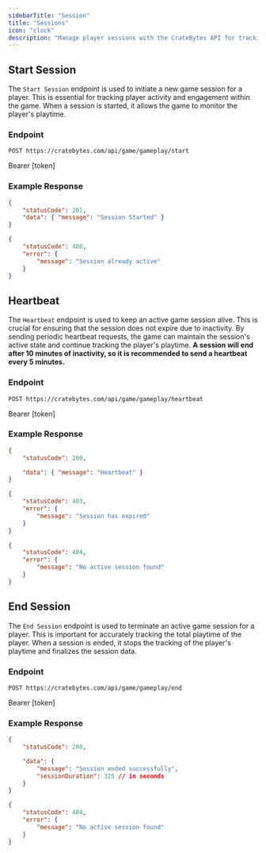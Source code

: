 ```yaml
---
sidebarTitle: "Session"
title: "Sessions"
icon: "clock"
description: "Manage player sessions with the CrateBytes API for tracking player activity and engagement."
---
```


## Start Session

The `Start Session` endpoint is used to initiate a new game session for a player. This is essential for tracking player activity and engagement within the game. When a session is started, it allows the game to monitor the player's playtime.

### Endpoint

```http
POST https://cratebytes.com/api/game/gameplay/start
```

<ParamField header="authorization (header)" type="string" required>
    Bearer [token]
</ParamField>

### Example Response

```json
{
    "statusCode": 201,
    "data": { "message": "Session Started" }
}
```

```json
{
    "statusCode": 400,
    "error": {
        "message": "Session already active"
    }
}
```

## Heartbeat

The `Heartbeat` endpoint is used to keep an active game session alive. This is crucial for ensuring that the session does not expire due to inactivity. By sending periodic heartbeat requests, the game can maintain the session's active state and continue tracking the player's playtime. **A session will end after 10 minutes of inactivity, so it is recommended to send a heartbeat every 5 minutes.**

### Endpoint

```http
POST https://cratebytes.com/api/game/gameplay/heartbeat
```

<ParamField header="authorization (header)" type="string" required>
    Bearer [token]
</ParamField>

### Example Response

```json
{
    "statusCode": 200,

    "data": { "message": "Heartbeat" }
}
```

```json
{
    "statusCode": 403,
    "error": {
        "message": "Session has expired"
    }
}
```

```json
{
    "statusCode": 404,
    "error": {
        "message": "No active session found"
    }
}
```

## End Session

The `End Session` endpoint is used to terminate an active game session for a player. This is important for accurately tracking the total playtime of the player. When a session is ended, it stops the tracking of the player's playtime and finalizes the session data.

### Endpoint

```http
POST https://cratebytes.com/api/game/gameplay/end
```

<ParamField header="authorization (header)" type="string" required>
    Bearer [token]
</ParamField>

### Example Response

```json
{
    "statusCode": 200,

    "data": {
        "message": "Session ended successfully",
        "sessionDuration": 325 // in seconds
    }
}
```

```json
{
    "statusCode": 404,
    "error": {
        "message": "No active session found"
    }
}
```
